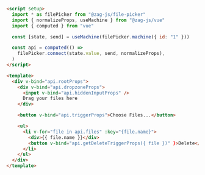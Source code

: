 ```html
<script setup>
  import * as filePicker from "@zag-js/file-picker"
  import { normalizeProps, useMachine } from "@zag-js/vue"
  import { computed } from "vue"

  const [state, send] = useMachine(filePicker.machine({ id: "1" }))

  const api = computed(() =>
    filePicker.connect(state.value, send, normalizeProps),
  )
</script>

<template>
  <div v-bind="api.rootProps">
    <div v-bind="api.dropzoneProps">
      <input v-bind="api.hiddenInputProps" />
      Drag your files here
    </div>

    <button v-bind="api.triggerProps">Choose Files...</button>

    <ul>
      <li v-for="file in api.files" :key="{file.name}">
        <div>{{ file.name }}</div>
        <button v-bind="api.getDeleteTriggerProps({ file })" }>Delete</button>
      </li>
    </ul>
  </div>
</template>
```
